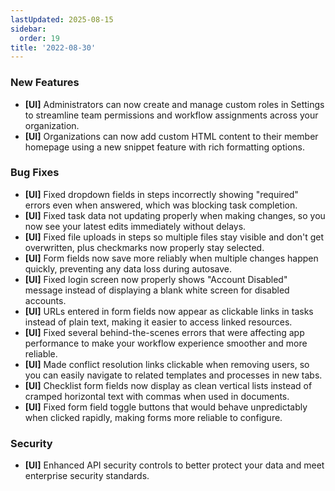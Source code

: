 ```yaml
---
lastUpdated: 2025-08-15
sidebar:
  order: 19
title: '2022-08-30'
---
```


### New Features

- **[UI]** Administrators can now create and manage custom roles in Settings to streamline team permissions and workflow assignments across your organization.
- **[UI]** Organizations can now add custom HTML content to their member homepage using a new snippet feature with rich formatting options.

### Bug Fixes

- **[UI]** Fixed dropdown fields in steps incorrectly showing "required" errors even when answered, which was blocking task completion.
- **[UI]** Fixed task data not updating properly when making changes, so you now see your latest edits immediately without delays.
- **[UI]** Fixed file uploads in steps so multiple files stay visible and don't get overwritten, plus checkmarks now properly stay selected.
- **[UI]** Form fields now save more reliably when multiple changes happen quickly, preventing any data loss during autosave.
- **[UI]** Fixed login screen now properly shows "Account Disabled" message instead of displaying a blank white screen for disabled accounts.
- **[UI]** URLs entered in form fields now appear as clickable links in tasks instead of plain text, making it easier to access linked resources.
- **[UI]** Fixed several behind-the-scenes errors that were affecting app performance to make your workflow experience smoother and more reliable.
- **[UI]** Made conflict resolution links clickable when removing users, so you can easily navigate to related templates and processes in new tabs.
- **[UI]** Checklist form fields now display as clean vertical lists instead of cramped horizontal text with commas when used in documents.
- **[UI]** Fixed form field toggle buttons that would behave unpredictably when clicked rapidly, making forms more reliable to configure.

### Security

- **[UI]** Enhanced API security controls to better protect your data and meet enterprise security standards.